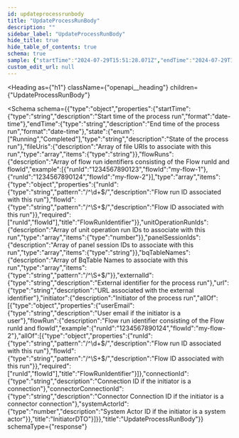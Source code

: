 ```yaml
---
id: updateprocessrunbody
title: "UpdateProcessRunBody"
description: ""
sidebar_label: "UpdateProcessRunBody"
hide_title: true
hide_table_of_contents: true
schema: true
sample: {"startTime":"2024-07-29T15:51:28.071Z","endTime":"2024-07-29T15:51:28.071Z","state":"Running","fileUris":["string"],"flowRuns":[{"runId":"1234567890123","flowId":"my-flow-1"},{"runId":"1234567890124","flowId":"my-flow-2"}],"unitOperationRunIds":[0],"panelSessionIds":["string"],"bqTableNames":["string"],"externalId":"string","url":"string","initiator":{"userEmail":"string","flowRun":{"runId":"1234567890124","flowId":"my-flow-2"},"connectionId":"string","connectorConnectionId":"string","systemActorId":0}}
custom_edit_url: null
---
```



<Heading
  as={"h1"}
  className={"openapi__heading"}
  children={"UpdateProcessRunBody"}
>
</Heading>





<Schema
  schema={{"type":"object","properties":{"startTime":{"type":"string","description":"Start time of the process run","format":"date-time"},"endTime":{"type":"string","description":"End time of the process run","format":"date-time"},"state":{"enum":["Running","Completed"],"type":"string","description":"State of the process run"},"fileUris":{"description":"Array of file URIs to associate with this run","type":"array","items":{"type":"string"}},"flowRuns":{"description":"Array of flow run identifiers consisting of the Flow runId and flowId","example":[{"runId":"1234567890123","flowId":"my-flow-1"},{"runId":"1234567890124","flowId":"my-flow-2"}],"type":"array","items":{"type":"object","properties":{"runId":{"type":"string","pattern":"/^\\d+$/","description":"Flow run ID associated with this run"},"flowId":{"type":"string","pattern":"/^\\S+$/","description":"Flow ID associated with this run"}},"required":["runId","flowId"],"title":"FlowRunIdentifier"}},"unitOperationRunIds":{"description":"Array of unit operation run IDs to associate with this run","type":"array","items":{"type":"number"}},"panelSessionIds":{"description":"Array of panel session IDs to associate with this run","type":"array","items":{"type":"string"}},"bqTableNames":{"description":"Array of BqTable Names to associate with this run","type":"array","items":{"type":"string","pattern":"/^\\S+$/"}},"externalId":{"type":"string","description":"External identifier for the process run"},"url":{"type":"string","description":"URL associated with the external identifier"},"initiator":{"description":"Initiator of the process run","allOf":[{"type":"object","properties":{"userEmail":{"type":"string","description":"User email if the initiator is a user"},"flowRun":{"description":"Flow run identifier consisting of the Flow runId and flowId","example":{"runId":"1234567890124","flowId":"my-flow-2"},"allOf":[{"type":"object","properties":{"runId":{"type":"string","pattern":"/^\\d+$/","description":"Flow run ID associated with this run"},"flowId":{"type":"string","pattern":"/^\\S+$/","description":"Flow ID associated with this run"}},"required":["runId","flowId"],"title":"FlowRunIdentifier"}]},"connectionId":{"type":"string","description":"Connection ID if the initiator is a connection"},"connectorConnectionId":{"type":"string","description":"Connector Connection ID if the initiator is a connector connection"},"systemActorId":{"type":"number","description":"System Actor ID if the initiator is a system actor"}},"title":"InitiatorDTO"}]}},"title":"UpdateProcessRunBody"}}
  schemaType={"response"}
>
  
</Schema>
            